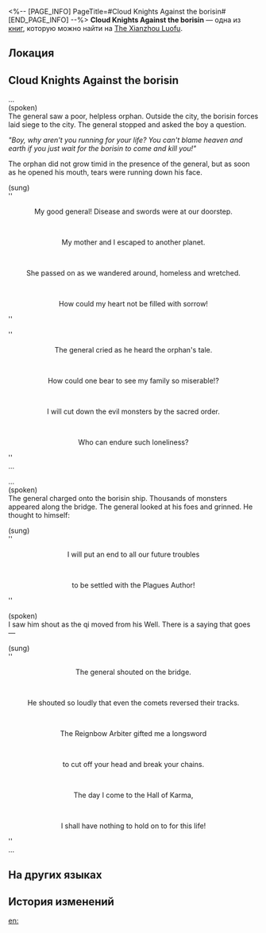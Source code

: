 <%-- [PAGE_INFO]
PageTitle=#Cloud Knights Against the borisin#
[END_PAGE_INFO] --%>
{{Дополнить}}
{{Книга Инфобокс
|id           = 156
|partIds      = 190331
|Название     = 
|Изображение  = Иконка Пергамент Сяньчжоу.png
|Мир          = The Xianzhou Luofu
|Томов        = 1
|Автор        = <!--нужно добавить-->
|Описание     = A Foxian Drum Chant story that tells of the brutal battle between a Cloud Knights general and the borisin. Famous throughout the Xianzhou.
|Том1         = {{tx}}
|Источник1    = {{tx|Отсутствует источник}}
|Персонажи    = Lan; Yaoshi
|Фракции      = Borisin
}}
'''Cloud Knights Against the borisin''' — одна из [[Книги|книг]], которую можно найти на [[The Xianzhou Luofu]].

==Локация==
{{Отметка карты|<!--название карты-->|<!--id отметки-->}}

==Cloud Knights Against the borisin==
...<br />
(spoken)<br />
The general saw a poor, helpless orphan. Outside the city, the borisin forces laid siege to the city. The general stopped and asked the boy a question.

''"Boy, why aren't you running for your life? You can't blame heaven and earth if you just wait for the borisin to come and kill you!"''

The orphan did not grow timid in the presence of the general, but as soon as he opened his mouth, tears were running down his face.

(sung)<br />
''<div align="center">My good general! Disease and swords were at our doorstep.</div>''<br />
''<div align="center">My mother and I escaped to another planet.</div>''<br />
''<div align="center">She passed on as we wandered around, homeless and wretched.</div>''<br />
''<div align="center">How could my heart not be filled with sorrow!</div>''

''<div align="center">The general cried as he heard the orphan's tale.</div>''<br />
''<div align="center">How could one bear to see my family so miserable!?</div>''<br />
''<div align="center">I will cut down the evil monsters by the sacred order.</div>''<br />
''<div align="center">Who can endure such loneliness?</div>''<br />
...

...<br />
(spoken)<br />
The general charged onto the borisin ship. Thousands of monsters appeared along the bridge. The general looked at his foes and grinned. He thought to himself:

(sung)<br />
''<div align="center">I will put an end to all our future troubles</div>''<br />
''<div align="center"> to be settled with the Plagues Author!</div>''

(spoken)<br />
I saw him shout as the qi moved from his Well. There is a saying that goes &mdash;

(sung)<br />
''<div align="center">The general shouted on the bridge.</div>''<br />
''<div align="center">He shouted so loudly that even the comets reversed their tracks.</div>''<br />
''<div align="center">The Reignbow Arbiter gifted me a longsword</div>''<br />
''<div align="center">to cut off your head and break your chains.</div>''<br />
''<div align="center">The day I come to the Hall of Karma, </div>''<br />
''<div align="center">I shall have nothing to hold on to for this life!</div>''<br />
...

==На других языках==
{{На других языках
|en   = Cloud Knights Against the borisin
|zhs  = 云骑斗步离
|zht  = 雲騎鬥步離
|ja   = 雲騎と歩離の戦い
|ko   = 운기군과 보리인의 결투
|es   = Nimbocaballeros contra borisin
|fr   = Les Chevaliers des nuages contre les Borissiens
|ru   = Облачные Рыцари против борисинцев
|th   = Cloud Knight ปะทะ Borisin
|vi   = Vân Kỵ Đấu Boris
|de   = Wolkenritter gegen die Borisin
|id   = Cloud Knight Melawan Borisin
|pt   = Cavaleiros das Nuvens Contra os Borisin
}}

==История изменений==
{{История изменений|3.5}}

[[en:]]